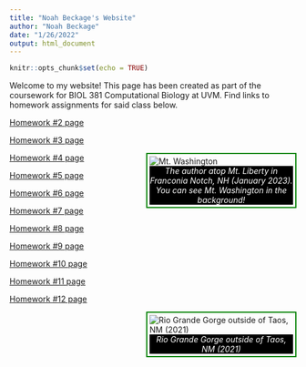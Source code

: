 ```yaml
---
title: "Noah Beckage's Website"
author: "Noah Beckage"
date: "1/26/2022"
output: html_document
---
```


```r
knitr::opts_chunk$set(echo = TRUE)
```

Welcome to my website! This page has been created as part of the coursework for BIOL 381 Computational Biology at UVM. Find links to homework assignments for said class below.

[Homework #2 page](Homework_02.html)

[Homework #3 page](Homework_03.html)

<html>
<style>
figure {
  border: solid 2px green;
  padding: 4px;
  margin: auto;
  float: right;
  width: 50%;
  margin-bottom: 75px;
}
figcaption {
  background-color: black;
  color: white;
  font-style: italic;
  text-align: center;
}
</style>
  <figure>
    <img src="images/me&MtWashington.jpg" alt="Mt. Washington">
    <figcaption>The author atop Mt. Liberty in Franconia Notch, NH (January 2023). You can see Mt. Washington in the background!</figcaption>
  </figure>
</html>

[Homework #4 page](Homework_04.html)

[Homework #5 page](Homework_05.html)

[Homework #6 page](Homework_06.html)

[Homework #7 page](Homework_07.html)

[Homework #8 page](Homework_08.html)

[Homework #9 page](Homework_09.html)

[Homework #10 page](Homework_10.html)

[Homework #11 page](Homework_11.html)

[Homework #12 page](Homework_12.html)

![Rio Grande Gorge outside of Taos, NM (2021)](images/rio grande gorge.JPG)
